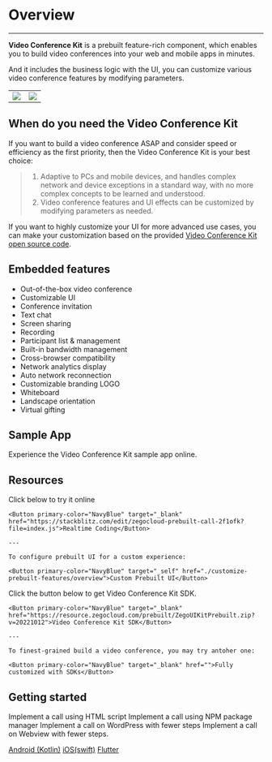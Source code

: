 # Overview

- - -


**Video Conference Kit** is a prebuilt feature-rich component, which enables you to build video conferences into your web and mobile apps in minutes.

And it includes the business logic with the UI, you can customize various video conference features by modifying parameters.

|||
|--|--|
|<Frame width="512" height="auto" caption=""><img src="https://storage.zego.im/sdk-doc/Pics/Prebuilt_Web/groupCall_p.jpg" /></Frame>|<Frame width="180" height="auto" caption=""><img src="https://storage.zego.im/sdk-doc/Pics/Prebuilt_Web/groupCall_m.png" /></Frame>|





## When do you need the Video Conference Kit


If you want to build a video conference ASAP and consider speed or efficiency as the first priority, then the Video Conference Kit is your best choice: 
> 1. Adaptive to PCs and mobile devices, and handles complex network and device exceptions in a standard way, with no more complex concepts to be learned and understood.
> 2. Video conference features and UI effects can be customized by modifying parameters as needed.


If you want to highly customize your UI for more advanced use cases, you can make your customization based on the provided [Video Conference Kit open source code](https://github.com/ZEGOCLOUD/zego_uikit_prebuilt_web). 



## Embedded features 

* Out-of-the-box video conference
* Customizable UI
* Conference invitation
* Text chat
* Screen sharing
* Recording
* Participant list & management
* Built-in bandwidth management
* Cross-browser compatibility
* Network analytics display
* Auto network reconnection
* Customizable branding LOGO
* Whiteboard
* Landscape orientation
* Virtual gifting

## Sample App

<CardGroup cols={2}>
<Card title="Online" href="https://zegocloud.github.io/zego_uikit_prebuilt_web/video_conference/index.html?roomID=ROAvj&role=Host&userID=53070323&lang=en"  target="_blank">
  Experience the Video Conference Kit sample app online.
</Card>
</CardGroup>

## Resources

<CardGroup cols={2}>
  <Card title="I want to code online and check it in action:">
    Click below to try it online

    <Button primary-color="NavyBlue" target="_blank" href="https://stackblitz.com/edit/zegocloud-prebuilt-call-2f1ofk?file=index.js">Realtime Coding</Button>

    ---
	
    To configure prebuilt UI for a custom experience:

	<Button primary-color="NavyBlue" target="_self" href="./customize-prebuilt-features/overview">Custom Prebuilt UI</Button>
  </Card>
  <Card title="I want to try a live demo:">
    Click the button below to get Video Conference Kit SDK.

    <Button primary-color="NavyBlue" target="_blank" href="https://resource.zegocloud.com/prebuilt/ZegoUIKitPrebuilt.zip?v=20221012">Video Conference Kit SDK</Button>

    ---
	
    To finest-grained build a video conference, you may try antoher one:

    <Button primary-color="NavyBlue" target="_blank" href="">Fully customized with SDKs</Button>
  </Card>
</CardGroup>

## Getting started

<CardGroup cols={2}>
  <Card title="Using HTML script (JQuery, PHP, JSP)" href="./02-Quick start/01-Using HTML script.mdx">
  Implement a call using HTML script
</Card>
<Card title="Using NPM package manager (React, Vue, Angular)" href="./02-Quick start/02-Using NPM package manager.mdx">
  Implement a call using NPM package manager
</Card>
<Card title="Using WordPress" href="./02-Quick start/03-Using WordPress.mdx">
  Implement a call on WordPress with fewer steps
</Card>
<Card title="Using WebView" href="https://www.zegocloud.com/blog/use-webrtc-to-build-android-and-ios-app">
  Implement a call on Webview with fewer steps.

  [Android (Kotlin)](https://www.zegocloud.com/blog/webrtc-android)
  [iOS(swift)](https://www.zegocloud.com/blog/webrtc-ios)
  [Flutter](https://www.zegocloud.com/blog/flutter-webrtc)
</Card>
</CardGroup>
